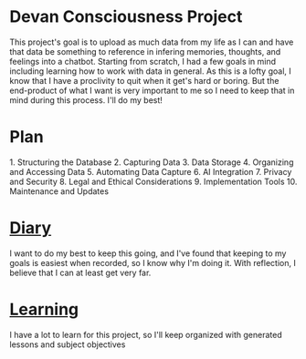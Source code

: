 = Devan Consciousness Project =

This project's goal is to upload as much data from my life as I can and have that data be something to reference in infering memories, thoughts, and feelings into a chatbot.
Starting from scratch, I had a few goals in mind including learning how to work with data in general.
As this is a lofty goal, I know that I have a proclivity to quit when it get's hard or boring.
But the end-product of what I want is very important to me so I need to keep that in mind during this process.
I'll do my best!

= Plan =

1. Structuring the Database
2. Capturing Data
3. Data Storage
4. Organizing and Accessing Data
5. Automating Data Capture
6. AI Integration
7. Privacy and Security
8. Legal and Ethical Considerations
9. Implementation Tools
10. Maintenance and Updates

= [[DCP_Diary|Diary]] =

I want to do my best to keep this going, and I've found that keeping to my goals is easiest when recorded, so I know why I'm doing it.
With reflection, I believe that I can at least get very far.

= [[DCP_Learning|Learning]] =

I have a lot to learn for this project, so I'll keep organized with generated lessons and subject objectives
